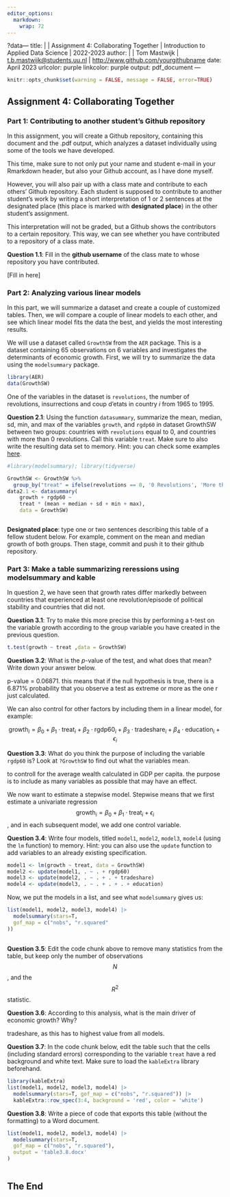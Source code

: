 ---
editor_options: 
  markdown: 
    wrap: 72
---

?data--- title: \| \| Assignment 4: Collaborating Together \|
Introduction to Applied Data Science \| 2022-2023 author: \| \| Tom
Mastwijk \|
[t.b.mastwijk\@students.uu.nl](mailto:t.b.mastwijk@students.uu.nl){.email}
\| <http://www.github.com/yourgithubname> date: April 2023 urlcolor:
purple linkcolor: purple output: pdf_document ---

```{r setup, include = FALSE}
knitr::opts_chunk$set(warning = FALSE, message = FALSE, error=TRUE)
```

## Assignment 4: Collaborating Together

### Part 1: Contributing to another student's Github repository

In this assignment, you will create a Github repository, containing this
document and the .pdf output, which analyzes a dataset individually
using some of the tools we have developed.

This time, make sure to not only put your name and student e-mail in
your Rmarkdown header, but also your Github account, as I have done
myself.

However, you will also pair up with a class mate and contribute to each
others' Github repository. Each student is supposed to contribute to
another student's work by writing a short interpretation of 1 or 2
sentences at the designated place (this place is marked with
**designated place**) in the other student's assignment.

This interpretation will not be graded, but a Github shows the
contributors to a certain repository. This way, we can see whether you
have contributed to a repository of a class mate.

**Question 1.1**: Fill in the **github username** of the class mate to
whose repository you have contributed.

[Fill in here]

### Part 2: Analyzing various linear models

In this part, we will summarize a dataset and create a couple of
customized tables. Then, we will compare a couple of linear models to
each other, and see which linear model fits the data the best, and
yields the most interesting results.

We will use a dataset called `GrowthSW` from the `AER` package. This is
a dataset containing 65 observations on 6 variables and investigates the
determinants of economic growth. First, we will try to summarize the
data using the `modelsummary` package.

```{r, warning=FALSE, message=FALSE}
library(AER)
data(GrowthSW)
```

One of the variables in the dataset is `revolutions`, the number of
revolutions, insurrections and coup d'etats in country $i$ from 1965 to
1995.

**Question 2.1**: Using the function `datasummary`, summarize the mean,
median, sd, min, and max of the variables `growth`, and `rgdp60` in
dataset GrowthSW between two groups: countries with `revolutions` equal
to 0, and countries with more than 0 revolutions. Call this variable
`treat`. Make sure to also write the resulting data set to memory. Hint:
you can check some examples
[here](https://vincentarelbundock.github.io/modelsummary/articles/datasummary.html#datasummary).

```{r}
#library(modelsummary); library(tidyverse)

GrowthSW <- GrowthSW %>%
  group_by("treat" = ifelse(revolutions == 0, '0 Revolutions', 'More than 0 Revolutions'))
data2.1 <- datasummary(
    growth + rgdp60 ~ 
    treat * (mean + median + sd + min + max), 
    data = GrowthSW)



```

**Designated place**: type one or two sentences describing this table of
a fellow student below. For example, comment on the mean and median
growth of both groups. Then stage, commit and push it to their github
repository.

### Part 3: Make a table summarizing reressions using modelsummary and kable

In question 2, we have seen that growth rates differ markedly between
countries that experienced at least one revolution/episode of political
stability and countries that did not.

**Question 3.1**: Try to make this more precise this by performing a
t-test on the variable growth according to the group variable you have
created in the previous question.

```{r}
t.test(growth ~ treat ,data = GrowthSW)
```

**Question 3.2**: What is the $p$-value of the test, and what does that
mean? Write down your answer below.

p-value = 0.06871. this means that if the null hypothesis is true, there
is a 6.871% probability that you observe a test as extreme or more as
the one r just calculated.

We can also control for other factors by including them in a linear
model, for example:

$$
\text{growth}_i = \beta_0 + \beta_1 \cdot \text{treat}_i + \beta_2 \cdot \text{rgdp60}_i + \beta_3 \cdot \text{tradeshare}_i + \beta_4 \cdot \text{education}_i + \epsilon_i
$$

**Question 3.3**: What do you think the purpose of including the
variable `rgdp60` is? Look at `?GrowthSW` to find out what the variables
mean.

to controll for the average wealth calculated in GDP per capita. the purpose is to include as many variables as possible that may have an effect. 

We now want to estimate a stepwise model. Stepwise means that we first
estimate a univariate regression
$$\text{growth}_i = \beta_0 + \beta_1 \cdot \text{treat}_i + \epsilon_i$$,
and in each subsequent model, we add one control variable.

**Question 3.4**: Write four models, titled `model1`, `model2`,
`model3`, `model4` (using the `lm` function) to memory. Hint: you can
also use the `update` function to add variables to an already existing
specification.

```{r}
model1 <- lm(growth ~ treat, data = GrowthSW)
model2 <- update(model1, . ~ . + rgdp60)
model3 <- update(model2, . ~ . + . + tradeshare)
model4 <- update(model3, . ~ . + . + . + education)
```

Now, we put the models in a list, and see what `modelsummary` gives us:

```{r}
list(model1, model2, model3, model4) |>
  modelsummary(stars=T,
  gof_map = c("nobs", "r.squared"
))
              
```

**Question 3.5**: Edit the code chunk above to remove many statistics
from the table, but keep only the number of observations $$N$$, and the
$$R^2$$ statistic.

**Question 3.6**: According to this analysis, what is the main driver of
economic growth? Why?

tradeshare, as this has to highest value from all models.

**Question 3.7**: In the code chunk below, edit the table such that the
cells (including standard errors) corresponding to the variable `treat`
have a red background and white text. Make sure to load the `kableExtra`
library beforehand.

```{r}
library(kableExtra)
list(model1, model2, model3, model4) |>
  modelsummary(stars=T, gof_map = c("nobs", "r.squared")) |>
  kableExtra::row_spec(3:4, background = 'red', color = 'white')

```

**Question 3.8**: Write a piece of code that exports this table (without
the formatting) to a Word document.

```{r}
list(model1, model2, model3, model4) |>
  modelsummary(stars=T,
  gof_map = c("nobs", "r.squared"),
  output = 'table3.8.docx'
)
  
```

## The End

